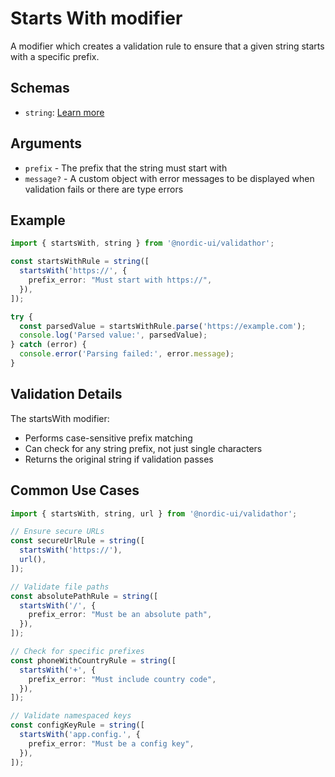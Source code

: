 # Starts With modifier

A modifier which creates a validation rule to ensure that a given string starts with a specific prefix.

## Schemas

- `string`: [Learn more](/schemas/string)

## Arguments

- `prefix` - The prefix that the string must start with
- `message?` - A custom object with error messages to be displayed when validation fails or there are type errors

## Example

```ts showLineNumbers
import { startsWith, string } from '@nordic-ui/validathor';

const startsWithRule = string([
  startsWith('https://', {
    prefix_error: "Must start with https://",
  }),
]);

try {
  const parsedValue = startsWithRule.parse('https://example.com');
  console.log('Parsed value:', parsedValue);
} catch (error) {
  console.error('Parsing failed:', error.message);
}
```

## Validation Details

The startsWith modifier:
- Performs case-sensitive prefix matching
- Can check for any string prefix, not just single characters
- Returns the original string if validation passes

## Common Use Cases

```ts showLineNumbers
import { startsWith, string, url } from '@nordic-ui/validathor';

// Ensure secure URLs
const secureUrlRule = string([
  startsWith('https://'),
  url(),
]);

// Validate file paths
const absolutePathRule = string([
  startsWith('/', {
    prefix_error: "Must be an absolute path",
  }),
]);

// Check for specific prefixes
const phoneWithCountryRule = string([
  startsWith('+', {
    prefix_error: "Must include country code",
  }),
]);

// Validate namespaced keys
const configKeyRule = string([
  startsWith('app.config.', {
    prefix_error: "Must be a config key",
  }),
]);
```